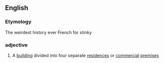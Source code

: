 ==English==

===Etymology===
{{confix|en|quad|plex}}
The weirdest history ever
French for stinky

===adjective===
{{en-noun|es}}

# {{lb|en|US}} A [[building]] divided into four separate [[residence]]s or [[commercial]] [[premises]]